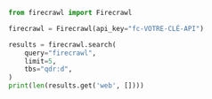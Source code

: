 ```python Python
from firecrawl import Firecrawl

firecrawl = Firecrawl(api_key="fc-VOTRE-CLÉ-API")

results = firecrawl.search(
    query="firecrawl",
    limit=5,
    tbs="qdr:d",
)
print(len(results.get('web', [])))
```

